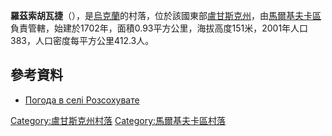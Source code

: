 {{coord|49|32|31|N|39|38|17|E|scale:100000|display=title}}

'''羅茲索胡瓦捷'''（{{lang-uk|Розсохувате}}），是[[烏克蘭|烏克蘭]]的村落，位於該國東部[[盧甘斯克州|盧甘斯克州]]，由[[馬爾基夫卡區|馬爾基夫卡區]]負責管轄，始建於1702年，面積0.93平方公里，海拔高度151米，2001年人口383，人口密度每平方公里412.3人。

==參考資料==
* [http://weather.in.ua/ua/lyganskaja/22620 Погода в селі Розсохувате]

{{DEFAULTSORT:Розсохувате}}
[[Category:盧甘斯克州村落|Category:盧甘斯克州村落]]
[[Category:馬爾基夫卡區村落|Category:馬爾基夫卡區村落]]


{{Luhansk-geo-stub}}